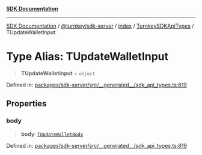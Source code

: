 [**SDK Documentation**](../../../../../../README.mdx)

***

[SDK Documentation](../../../../../../packages.mdx) / [@turnkey/sdk-server](../../../../README.mdx) / [index](../../../README.mdx) / [TurnkeySDKApiTypes](../README.mdx) / TUpdateWalletInput

# Type Alias: TUpdateWalletInput

> **TUpdateWalletInput** = `object`

Defined in: [packages/sdk-server/src/\_\_generated\_\_/sdk\_api\_types.ts:819](https://github.com/tkhq/sdk/blob/3a88af7d1d927c6022706911d6af0f92f1440e00/packages/sdk-server/src/__generated__/sdk_api_types.ts#L819)

## Properties

### body

> **body**: [`TUpdateWalletBody`](TUpdateWalletBody.mdx)

Defined in: [packages/sdk-server/src/\_\_generated\_\_/sdk\_api\_types.ts:819](https://github.com/tkhq/sdk/blob/3a88af7d1d927c6022706911d6af0f92f1440e00/packages/sdk-server/src/__generated__/sdk_api_types.ts#L819)
